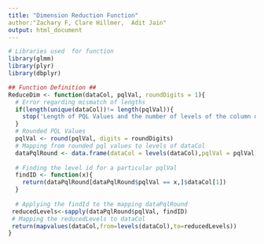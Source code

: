 ```yaml
---
title: "Dimension Reduction Function"
author:"Zachary F, Clare Hillmer,  Adit Jain"
output: html_document
---
```


```r
# Libraries used  for function
library(glmm)
library(plyr)
library(dbplyr)
```

```r
## Function Definition ##
ReduceDim <- function(dataCol, pqlVal, roundDigits = 1){
  # Error regarding mismatch of lengths
  if(length(unique(dataCol))!= length(pqlVal)){
    stop('Length of PQL Values and the number of levels of the column do not match.')
  }
  # Rounded PQL Values
  pqlVal <- round(pqlVal, digits = roundDigits)
  # Mapping from rounded pql values to levels of dataCol
  dataPqlRound <- data.frame(dataCol = levels(dataCol),pqlVal = pqlVal)
  
  # Finding the level id for a particular pqlVal
  findID <- function(x){
    return(dataPqlRound[dataPqlRound$pqlVal == x,]$dataCol[1])
  }
  
  # Applying the findId to the mapping dataPqlRound
 reducedLevels<-sapply(dataPqlRound$pqlVal, findID)
 # Mapping the reducedLevels to dataCol
 return(mapvalues(dataCol,from=levels(dataCol),to=reducedLevels))
}
```


